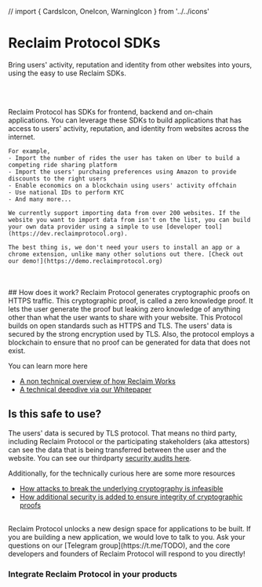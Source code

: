 // import { CardsIcon, OneIcon, WarningIcon } from '../../icons'

# Reclaim Protocol SDKs
<p className='text-blue-300 italic'>Bring users' activity, reputation and identity from other websites into yours, using the easy to use Reclaim SDKs.</p>
<br></br>

<p className=''>
    Reclaim Protocol has SDKs for frontend, backend and on-chain applications. You can leverage these SDKs to build applications that has access to users' activity, reputation, and identity from websites across the internet. 

    For example,
    - Import the number of rides the user has taken on Uber to build a competing ride sharing platform 
    - Import the users' purchaing preferences using Amazon to provide discounts to the right users 
    - Enable economics on a blockchain using users' activity offchain
    - Use national IDs to perform KYC 
    - And many more...

    We currently support importing data from over 200 websites. If the website you want to import data from isn't on the list, you can build your own data provider using a simple to use [developer tool](https://dev.reclaimprotocol.org).

    The best thing is, we don't need your users to install an app or a chrome extension, unlike many other solutions out there. [Check out our demo!](https://demo.reclaimprotocol.org)
</p>
<br></br>
## How does it work?
Reclaim Protocol generates cryptographic proofs on HTTPS traffic. This cryptographic proof, is called a zero knowledge proof. It lets the user generate the proof but leaking zero knowledge of anything other than what the user wants to share with your website. This Protocol builds on open standards such as HTTPS and TLS. The users' data is secured by the strong encryption used by TLS. Also, the protocol employs a blockchain to ensure that no proof can be generated for data that does not exist.

You can learn more here
- [A non technical overview of how Reclaim Works](https://blog.reclaimprotocol.org/posts/what-is-reclaimprotocol)
- [A technical deepdive via our Whitepaper](https://link.reclaimprotocol.org/whitepaper-draft)

## Is this safe to use?
The users' data is secured by TLS protocol. That means no third party, including Reclaim Protocol or the participating stakeholders (aka attestors) can see the data that is being transferred between the user and the website. You can see our thirdparty [security audits here](https://blog.reclaimprotocol.org/posts/chacha-circuit-audit).

Additionally, for the technically curious here are some more resources
- [How attacks to break the underlying cryptography is infeasible](https://blog.reclaimprotocol.org/posts/fake-key-reveal)
- [How additional security is added to ensure integrity of cryptographic proofs](https://blog.reclaimprotocol.org/posts/honey-pot)


<br/>
Reclaim Protocol unlocks a new design space for applications to be built. If you are building a new application, we would love to talk to you. Ask your questions on our [Telegram group](https://t.me/TODO), and the core developers and founders of Reclaim Protocol will respond to you directly!
 
### Integrate Reclaim Protocol in your products
<div>
<br></br>
<Cards>
    <SdkCard title='NodeJs' subtitle='Integrate on backend' link='node' iconName='node' tag='Recommended'/>
    <SdkCard title='React' subtitle='Integrate on your website' link='react' iconName='reactjs' tag='Quick Start'/>
    <SdkCard title='React Native' subtitle='Integrate in your mobile app' link='react-native' iconName='react_native' tag="Mobile app"/>
    <SdkCard title='Solidity' subtitle='Integrate on EVM' link='solidity' iconName='solidity' tag="On-chain"/>
    <SdkCard title='Flutter' subtitle='Integrate in your mobile app' link='flutter/quickstart' iconName='flutter' tag="Mobile app, Coming soon"/>
    <SdkCard title='Solana' subtitle='Integrate on Solana' link='solana' iconName='solana' tag="On-chain, Coming soon"/>
    <SdkCard title='Cosmos' subtitle='Integrate on Cosmos' link='cosmos' iconName='cosmos' tag="On-chain, Coming soon"/>
    <SdkCard title='Polkadot' subtitle='Integrate on Polkadot' link='polkadot' iconName='polka' tag="On-chain, Coming soon"/>
</Cards>
</div>